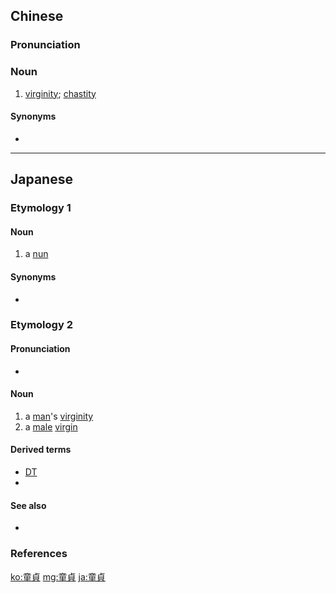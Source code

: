{{also|童贞}}
==Chinese==
{{zh-forms|s=童贞}}

===Pronunciation===
{{zh-pron
|m=tóngzhēn
|h=pfs=thùng-chṳ̂n
|mn=tông-cheng
|cat=n
}}

===Noun===
{{zh-noun}}

# [[virginity]]; [[chastity]]
#: {{zh-x|失去 童貞|to lose one's '''virginity'''}}

====Synonyms====
* {{zh-l|處女性}}

----

==Japanese==
{{ja-kanjitab|どう|てい|yomi=on}}

===Etymology 1===

====Noun====
{{ja-noun|どうてい}}

# {{lb|ja|Catholicism}} a [[nun]]

====Synonyms====
* {{l-ja|修道女|tr=しゅうどうじょ, shūdōjo}}

===Etymology 2===
{{wikipedia|lang=ja}}

====Pronunciation====
* {{ja-pron|どうてい|y=o|acc=0|acc_ref=NHK}}

====Noun====
{{ja-noun|どうてい}}

# a [[man]]'s [[virginity]]
# a [[male]] [[virgin]]

====Derived terms====
* [[DT]] {{qualifier|abbreviation}}
* {{l-ja|素人童貞|tr=しろうとどうてい, shirōto dōtei}}

====See also====
* {{l-ja|処女性|tr=しょじょせい, shojosei}} {{gloss|the female equivalent}}

===References===
<references/>

[[ko:童貞]]
[[mg:童貞]]
[[ja:童貞]]